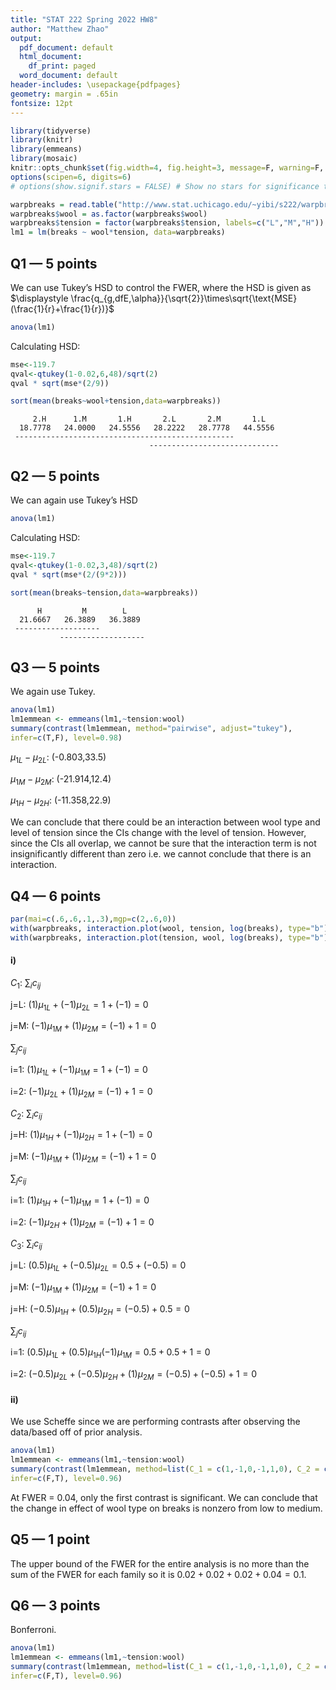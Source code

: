 ```yaml
---
title: "STAT 222 Spring 2022 HW8"
author: "Matthew Zhao"
output:
  pdf_document: default
  html_document:
    df_print: paged
  word_document: default
header-includes: \usepackage{pdfpages}
geometry: margin = .65in
fontsize: 12pt
---
```


```r
library(tidyverse)
library(knitr)
library(emmeans)
library(mosaic)
knitr::opts_chunk$set(fig.width=4, fig.height=3, message=F, warning=F, collapse=T)
options(scipen=6, digits=6)
# options(show.signif.stars = FALSE) # Show no stars for significance tests
```


```r
warpbreaks = read.table("http://www.stat.uchicago.edu/~yibi/s222/warpbreaks.txt", h=T)
warpbreaks$wool = as.factor(warpbreaks$wool)
warpbreaks$tension = factor(warpbreaks$tension, labels=c("L","M","H"))
lm1 = lm(breaks ~ wool*tension, data=warpbreaks)
```

## Q1 --- 5 points

We can use Tukey's HSD to control the FWER, where the HSD is given as $\displaystyle \frac{q_{g,dfE,\alpha}}{\sqrt{2}}\times\sqrt{\text{MSE}(\frac{1}{r}+\frac{1}{r})}$

```r
anova(lm1)
```


Calculating HSD:
```r
mse<-119.7
qval<-qtukey(1-0.02,6,48)/sqrt(2)
qval * sqrt(mse*(2/9))
```
```r
sort(mean(breaks~wool+tension,data=warpbreaks))
```


```
     2.H      1.M       1.H       2.L       2.M       1.L 
  18.7778   24.0000   24.5556   28.2222   28.7778   44.5556 
 -------------------------------------------------
                               -----------------------------
```

## Q2 --- 5 points

We can again use Tukey's HSD

```r
anova(lm1)
```


Calculating HSD:
```r
mse<-119.7
qval<-qtukey(1-0.02,3,48)/sqrt(2)
qval * sqrt(mse*(2/(9*2)))
```
```r
sort(mean(breaks~tension,data=warpbreaks))
```


```
      H         M        L 
  21.6667   26.3889   36.3889 
 -------------------
           -------------------
```


## Q3 --- 5 points

We again use Tukey.
```r
anova(lm1)
lm1emmean <- emmeans(lm1,~tension:wool)
summary(contrast(lm1emmean, method="pairwise", adjust="tukey"),
infer=c(T,F), level=0.98)
```


$\mu_{1L} - \mu_{2L}$: (-0.803,33.5)

$\mu_{1M} - \mu_{2M}$: (-21.914,12.4)

$\mu_{1H} - \mu_{2H}$: (-11.358,22.9)


We can conclude that there could be an interaction between wool type and level of tension since the CIs change with the level of tension. However, since the CIs all overlap, we cannot be sure that the interaction term is not insignificantly different than zero i.e. we cannot conclude that there is an interaction. 

## Q4 --- 6 points

```r
par(mai=c(.6,.6,.1,.3),mgp=c(2,.6,0))
with(warpbreaks, interaction.plot(wool, tension, log(breaks), type="b"))
with(warpbreaks, interaction.plot(tension, wool, log(breaks), type="b"))
```

#### i)
$C_1\text{: } \sum_i c_{ij}$ 

$\text{j=L: } (1)\mu_{1L} + (-1)\mu_{2L} = 1 + (-1) = 0$

$\text{j=M: } (-1)\mu_{1M} + (1)\mu_{2M} = (-1) + 1 = 0$

$\sum_j c_{ij}$  

$\text{i=1: } (1)\mu_{1L} + (-1)\mu_{1M} = 1 + (-1) = 0$

$\text{i=2: } (-1)\mu_{2L} + (1)\mu_{2M} = (-1) + 1 = 0$


$C_2\text{: } \sum_i c_{ij}$ 

$\text{j=H: } (1)\mu_{1H} + (-1)\mu_{2H} = 1 + (-1) = 0$

$\text{j=M: } (-1)\mu_{1M} + (1)\mu_{2M} = (-1) + 1 = 0$

$\sum_j c_{ij}$  

$\text{i=1: } (1)\mu_{1H} + (-1)\mu_{1M} = 1 + (-1) = 0$

$\text{i=2: } (-1)\mu_{2H} + (1)\mu_{2M} = (-1) + 1 = 0$


$C_3\text{: } \sum_i c_{ij}$ 

$\text{j=L: } (0.5)\mu_{1L} + (-0.5)\mu_{2L} = 0.5 + (-0.5) = 0$

$\text{j=M: } (-1)\mu_{1M} + (1)\mu_{2M} = (-1) + 1 = 0$

$\text{j=H: } (-0.5)\mu_{1H} + (0.5)\mu_{2H} = (-0.5) + 0.5 = 0$

$\sum_j c_{ij}$  

$\text{i=1: } (0.5)\mu_{1L} + (0.5)\mu_{1H} (-1)\mu_{1M}= 0.5 + 0.5 + 1 = 0$

$\text{i=2: } (-0.5)\mu_{2L} + (-0.5)\mu_{2H} + (1)\mu_{2M}= (-0.5) + (-0.5) +1= 0$


#### ii)

We use Scheffe since we are performing contrasts after observing the data/based off of prior analysis. 

```r
anova(lm1)
lm1emmean <- emmeans(lm1,~tension:wool)
summary(contrast(lm1emmean, method=list(C_1 = c(1,-1,0,-1,1,0), C_2 = c(0,-1,1,0,1,-1),C_3 = c(0.5,-1,0.5,-0.5,1,-0.5)), adjust="scheffe"),
infer=c(F,T), level=0.96)
```


At FWER = 0.04, only the first contrast is significant. We can conclude that the change in effect of wool type on breaks is nonzero from low to medium. 

## Q5 --- 1 point

The upper bound of the FWER for the entire analysis is no more than the sum of the FWER for each family so it is $0.02+0.02+0.02+0.04 = 0.1$.

## Q6 --- 3 points

Bonferroni. 

```r
anova(lm1)
lm1emmean <- emmeans(lm1,~tension:wool)
summary(contrast(lm1emmean, method=list(C_1 = c(1,-1,0,-1,1,0), C_2 = c(0,-1,1,0,1,-1),C_3 = c(0.5,-1,0.5,-0.5,1,-0.5)), adjust="bonf"),
infer=c(F,T), level=0.96)
```

